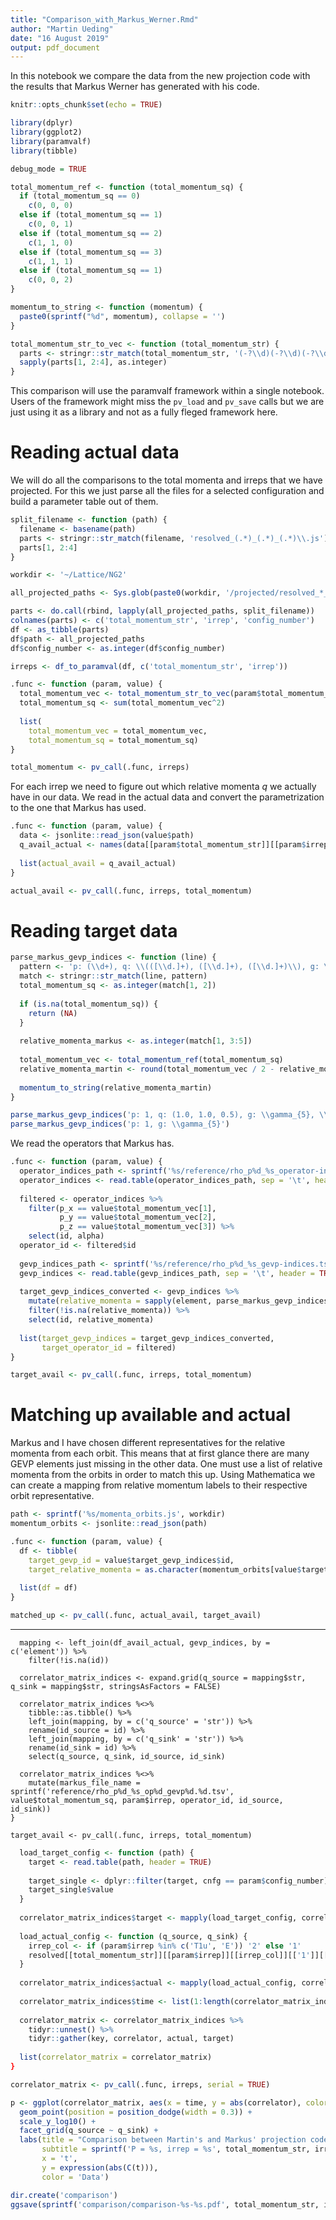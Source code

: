 ```yaml
---
title: "Comparison_with_Markus_Werner.Rmd"
author: "Martin Ueding"
date: "16 August 2019"
output: pdf_document
---
```


In this notebook we compare the data from the new projection code with the results that Markus Werner has generated with his code.

```r
knitr::opts_chunk$set(echo = TRUE)

library(dplyr)
library(ggplot2)
library(paramvalf)
library(tibble)

debug_mode = TRUE
```

```r
total_momentum_ref <- function (total_momentum_sq) {
  if (total_momentum_sq == 0)
    c(0, 0, 0)
  else if (total_momentum_sq == 1)
    c(0, 0, 1)
  else if (total_momentum_sq == 2)
    c(1, 1, 0)
  else if (total_momentum_sq == 3)
    c(1, 1, 1)
  else if (total_momentum_sq == 1)
    c(0, 0, 2)
}

momentum_to_string <- function (momentum) {
  paste0(sprintf("%d", momentum), collapse = '')
}

total_momentum_str_to_vec <- function (total_momentum_str) {
  parts <- stringr::str_match(total_momentum_str, '(-?\\d)(-?\\d)(-?\\d)')
  sapply(parts[1, 2:4], as.integer)
}
```

This comparison will use the paramvalf framework within a single notebook. Users of the framework might miss the `pv_load` and `pv_save` calls but we are just using it as a library and not as a fully fleged framework here.

# Reading actual data

We will do all the comparisons to the total momenta and irreps that we have projected. For this we just parse all the files for a selected configuration and build a parameter table out of them.

```r
split_filename <- function (path) {
  filename <- basename(path)
  parts <- stringr::str_match(filename, 'resolved_(.*)_(.*)_(.*)\\.js')
  parts[1, 2:4]
}

workdir <- '~/Lattice/NG2'

all_projected_paths <- Sys.glob(paste0(workdir, '/projected/resolved_*_*_2552.js'))

parts <- do.call(rbind, lapply(all_projected_paths, split_filename))
colnames(parts) <- c('total_momentum_str', 'irrep', 'config_number')
df <- as_tibble(parts)
df$path <- all_projected_paths
df$config_number <- as.integer(df$config_number)

irreps <- df_to_paramval(df, c('total_momentum_str', 'irrep'))
```

```r
.func <- function (param, value) {
  total_momentum_vec <- total_momentum_str_to_vec(param$total_momentum_str)
  total_momentum_sq <- sum(total_momentum_vec^2)
  
  list(
    total_momentum_vec = total_momentum_vec,
    total_momentum_sq = total_momentum_sq)
}

total_momentum <- pv_call(.func, irreps)
```

For each irrep we need to figure out which relative momenta $q$ we actually have in our data. We read in the actual data and convert the parametrization to the one that Markus has used.

```r
.func <- function (param, value) {
  data <- jsonlite::read_json(value$path)
  q_avail_actual <- names(data[[param$total_momentum_str]][[param$irrep]][['1']][['1']])
  
  list(actual_avail = q_avail_actual)
}

actual_avail <- pv_call(.func, irreps, total_momentum)
```

# Reading target data

```r
parse_markus_gevp_indices <- function (line) {
  pattern <- 'p: (\\d+), q: \\(([\\d.]+), ([\\d.]+), ([\\d.]+)\\), g: \\\\gamma_\\{5\\}, \\\\gamma_\\{5\\}'
  match <- stringr::str_match(line, pattern)
  total_momentum_sq <- as.integer(match[1, 2])
  
  if (is.na(total_momentum_sq)) {
    return (NA)
  }
  
  relative_momenta_markus <- as.integer(match[1, 3:5])
  
  total_momentum_vec <- total_momentum_ref(total_momentum_sq)
  relative_momenta_martin <- round(total_momentum_vec / 2 - relative_momenta_markus)
  
  momentum_to_string(relative_momenta_martin)
}

parse_markus_gevp_indices('p: 1, q: (1.0, 1.0, 0.5), g: \\gamma_{5}, \\gamma_{5}')
parse_markus_gevp_indices('p: 1, g: \\gamma_{5}')
```

We read the operators that Markus has.

```r
.func <- function (param, value) {
  operator_indices_path <- sprintf('%s/reference/rho_p%d_%s_operator-indices.tsv', workdir, value$total_momentum_sq, param$irrep)
  operator_indices <- read.table(operator_indices_path, sep = '\t', header = TRUE)
  
  filtered <- operator_indices %>%
    filter(p_x == value$total_momentum_vec[1],
           p_y == value$total_momentum_vec[2],
           p_z == value$total_momentum_vec[3]) %>%
    select(id, alpha)
  operator_id <- filtered$id
  
  gevp_indices_path <- sprintf('%s/reference/rho_p%d_%s_gevp-indices.tsv', workdir, value$total_momentum_sq, param$irrep)
  gevp_indices <- read.table(gevp_indices_path, sep = '\t', header = TRUE, stringsAsFactors = FALSE)
  
  target_gevp_indices_converted <- gevp_indices %>%
    mutate(relative_momenta = sapply(element, parse_markus_gevp_indices)) %>%
    filter(!is.na(relative_momenta)) %>%
    select(id, relative_momenta)
  
  list(target_gevp_indices = target_gevp_indices_converted,
       target_operator_id = filtered)
}

target_avail <- pv_call(.func, irreps, total_momentum)
```

# Matching up available and actual

Markus and I have chosen different representatives for the relative momenta from each orbit. This means that at first glance there are many GEVP elements just missing in the other data. One must use a list of relative momenta from the orbits in order to match this up. Using Mathematica we can create a mapping from relative momentum labels to their respective orbit representative.

```r
path <- sprintf('%s/momenta_orbits.js', workdir)
momentum_orbits <- jsonlite::read_json(path)
```

```r
.func <- function (param, value) {
  df <- tibble(
    target_gevp_id = value$target_gevp_indices$id,
    target_relative_momenta = as.character(momentum_orbits[value$target_gevp_indices$relative_momenta]))
  
  list(df = df)
}

matched_up <- pv_call(.func, actual_avail, target_avail)
```


----


```
  mapping <- left_join(df_avail_actual, gevp_indices, by = c('element')) %>%
    filter(!is.na(id))
  
  correlator_matrix_indices <- expand.grid(q_source = mapping$str, q_sink = mapping$str, stringsAsFactors = FALSE)
  
  correlator_matrix_indices %<>%
    tibble::as.tibble() %>%
    left_join(mapping, by = c('q_source' = 'str')) %>%
    rename(id_source = id) %>%
    left_join(mapping, by = c('q_sink' = 'str')) %>%
    rename(id_sink = id) %>%
    select(q_source, q_sink, id_source, id_sink)
  
  correlator_matrix_indices %<>%
    mutate(markus_file_name = sprintf('reference/rho_p%d_%s_op%d_gevp%d.%d.tsv', value$total_momentum_sq, param$irrep, operator_id, id_source, id_sink))
}

target_avail <- pv_call(.func, irreps, total_momentum)
```


```r
  
  load_target_config <- function (path) {
    target <- read.table(path, header = TRUE)
    
    target_single <- dplyr::filter(target, cnfg == param$config_number)
    target_single$value
  }
  
  correlator_matrix_indices$target <- mapply(load_target_config, correlator_matrix_indices$markus_file_name, SIMPLIFY = FALSE, USE.NAMES = FALSE)
  
  load_actual_config <- function (q_source, q_sink) {
    irrep_col <- if (param$irrep %in% c('T1u', 'E')) '2' else '1'
    resolved[[total_momentum_str]][[param$irrep]][[irrep_col]][['1']][[q_source]][[q_sink]]
  }
  
  correlator_matrix_indices$actual <- mapply(load_actual_config, correlator_matrix_indices$q_source, correlator_matrix_indices$q_sink, SIMPLIFY = FALSE, USE.NAMES = FALSE)
  
  correlator_matrix_indices$time <- list(1:length(correlator_matrix_indices$target[[1]]))
  
  correlator_matrix <- correlator_matrix_indices %>%
    tidyr::unnest() %>%
    tidyr::gather(key, correlator, actual, target)
  
  list(correlator_matrix = correlator_matrix)
}

correlator_matrix <- pv_call(.func, irreps, serial = TRUE)
```

```r
p <- ggplot(correlator_matrix, aes(x = time, y = abs(correlator), color = key)) +
  geom_point(position = position_dodge(width = 0.3)) +
  scale_y_log10() +
  facet_grid(q_source ~ q_sink) +
  labs(title = "Comparison between Martin's and Markus' projection code",
       subtitle = sprintf('P = %s, irrep = %s', total_momentum_str, irrep),
       x = 't',
       y = expression(abs(C(t))),
       color = 'Data')

dir.create('comparison')
ggsave(sprintf('comparison/comparison-%s-%s.pdf', total_momentum_str, irrep), p, width = 10, height = 10)

```

